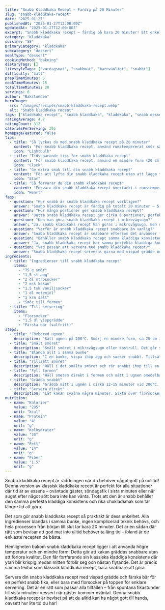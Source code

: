 ```yaml
---
title: "Snabb Kladdkaka Recept – Färdig på 20 Minuter"
slug: "snabb-kladdkaka-recept"
date: "2025-01-27"
publishedAt: "2025-01-27T12:00:00Z"
updatedAt: "2025-01-27T12:00:00Z"
excerpt: "Snabb kladdkaka recept – färdig på bara 20 minuter! Ett enkelt och snabbt recept för när du behöver något gott i sista minuten. Perfekt kladdig kaka som alltid lyckas!"
category: "Kladdkaka"
cuisine: "SE"
primaryCategory: "kladdkaka"
subcategory: "dessert"
mealType: "dessert"
cookingMethod: "bakning"
dietaryTags: []
lifestyleTags: ["vardagsmat", "snabbmat", "barnvänligt", "snabbt"]
difficulty: "Lätt"
prepTimeMinutes: 5
cookTimeMinutes: 15
totalTimeMinutes: 20
servings: 6
author: "Bakstunden"
heroImage:
  src: "/images/recipes/snabb-kladdkaka-recept.webp"
  alt: "Snabb kladdkaka recept"
tags: ["kladdkaka recept", "snabb kladdkaka", "kladdkaka", "snabb dessert", "fika", "snabbt recept"]
ratingAverage: 4.7
ratingCount: 312
caloriesPerServing: 295
homepageFeatured: false
tips:
  - title: "Så lyckas du med snabb kladdkaka recept på 20 minuter"
    content: "För snabb kladdkaka recept, använd rumstempererat smör så det smälter snabbare. Du kan också smälta det i mikrovågsugn istället för på spisen för att spara tid. Blanda alla ingredienser i samma bunke för att minimera disk och tiden."
    icon: "Lightbulb"
  - title: "Tidssparande tips för snabb kladdkaka recept"
    content: "För snabb kladdkaka recept, använd en mindre form (20 cm) så blir kakan klar snabbare. Du kan även använda färdigblandat kakao och mjöl för att spara ytterligare tid. Perfekt när gäster kommer oväntat!"
    icon: "Clock"
  - title: "Ge extra smak till din snabb kladdkaka recept"
    content: "För att lyfta din snabb kladdkaka recept utan att lägga till tid, tillsätt lite vaniljsocker direkt i smeten. Servera med snabbvispad grädde från kylen och färska bär – en perfekt snabb fika!"
    icon: "Star"
  - title: "Så förvarar du din snabb kladdkaka recept"
    content: "Förvara din snabb kladdkaka recept övertäckt i rumstemperatur i upp till 3 dagar eller i kylskåp i upp till en vecka. Kakan är perfekt att göra i förväg och smakar lika bra dagen efter."
    icon: "Heart"
faqs:
  - question: "Hur snabb är snabb kladdkaka recept verkligen?"
    answer: "Snabb kladdkaka recept är färdig på totalt 20 minuter – 5 minuter förberedelse och 15 minuter gräddning. Perfekt när du behöver något gott i sista minuten!"
  - question: "Hur många portioner ger snabb kladdkaka recept?"
    answer: "Detta snabb kladdkaka recept ger cirka 6 portioner, perfekt för en mindre familj eller när du vill ha en snabb fika för några personer."
  - question: "Kan man göra snabb kladdkaka recept i mikrovågsugn?"
    answer: "Ja, snabb kladdkaka recept kan göras i mikrovågsugn, men ugn ger bäst resultat. Om du använder mikrovågsugn, grädda på låg effekt i 5-7 minuter och kontrollera ofta."
  - question: "Varför är snabb kladdkaka recept snabbare än vanlig?"
    answer: "Snabb kladdkaka recept är snabbare eftersom det använder färre ingredienser och en enklare metod. Allt blandas i samma bunke och kakan gräddas i en mindre form, vilket ger kortare gräddningstid."
  - question: "Behåller snabb kladdkaka recept samma kladdiga konsistens?"
    answer: "Ja, snabb kladdkaka recept har samma perfekta kladdiga konsistens som klassisk kladdkaka recept, men tar bara hälften av tiden att göra. Det är en perfekt kompromiss mellan hastighet och smak!"
  - question: "Vad passar att servera med snabb kladdkaka recept?"
    answer: "Snabb kladdkaka recept serveras gärna med vispad grädde och färska bär, eller helt enkelt med florsocker på toppen. Perfekt för en snabb fika eller dessert!"
ingredients:
  - title: "Ingredienser till snabb kladdkaka recept"
    items:
      - "75 g smör"
      - "1,5 st ägg"
      - "2 dl strösocker"
      - "2 msk kakao"
      - "1,5 tsk vaniljsocker"
      - "1 dl vetemjöl"
      - "1 krm salt"
      - "Smör till formen"
  - title: "Till servering"
    items:
      - "Florsocker"
      - "1,5 dl vispgrädde"
      - "Färska bär (valfritt)"
steps:
  - title: "Förbered ugnen"
    description: "Sätt ugnen på 200°C. Smörj en mindre form, ca 20 cm i diameter, eller använd en liten ugnsform."
  - title: "Smält smöret"
    description: "Smält smöret i mikrovågsugn eller kastrull. Det går snabbt i mikrovågsugn – cirka 30 sekunder."
  - title: "Blanda allt i samma bunke"
    description: "I en bunke, vispa ihop ägg och socker snabbt. Tillsätt sedan kakao, vaniljsocker, vetemjöl och salt. Rör ihop."
  - title: "Tillsätt smöret"
    description: "Häll i det smälta smöret och rör snabbt ihop till en jämn smet. Inga komplicerade steg – bara blanda ihop!"
  - title: "Fyll formen"
    description: "Häll smeten direkt i formen och sätt i ugnen omedelbart."
  - title: "Grädda snabbt"
    description: "Grädda mitt i ugnen i cirka 12-15 minuter vid 200°C. Ta ut när mitten fortfarande är lite kladdig."
  - title: "Servera direkt"
    description: "Låt kakan svalna några minuter. Sikta över florsocker och servera med vispad grädde. Klar att äta på 20 minuter totalt!"
nutrition:
  - name: "Kalorier"
    value: "295"
    unit: "kcal"
  - name: "Protein"
    value: "4"
    unit: "g"
  - name: "Kolhydrater"
    value: "38"
    unit: "g"
  - name: "Fett"
    value: "14"
    unit: "g"
  - name: "Fiber"
    value: "1.5"
    unit: "g"
---
```


Snabb kladdkaka recept är räddningen när du behöver något gott på nolltid! Denna version av klassisk kladdkaka recept är perfekt för alla situationer där tid är av essens – oväntade gäster, söndagsfik i sista minuten eller när suget efter något sött bara inte kan vänta. Trots att den är snabb behåller den samma perfekta kladdiga konsistens och rika chokladsmak som tar längre tid att göra.

Det som gör snabb kladdkaka recept så praktiskt är dess enkelhet. Alla ingredienser blandas i samma bunke, ingen komplicerad teknik behövs, och hela processen från början till slut tar bara 20 minuter. Det är en sådan där rätt som bevisar att god mat inte alltid behöver ta lång tid – ibland är de enklaste recepten de bästa.

Hemligheten bakom snabb kladdkaka recept ligger i att använda högre temperatur och en mindre form. Detta gör att kakan gräddas snabbare utan att förlora kvalitet. Den får fortfarande sin klassiska kladdiga konsistens där ytan blir krispig medan mitten förblir seg och nästan flytande. Det är precis samma textur som klassisk kladdkaka recept, bara snabbare att göra.

Servera din snabb kladdkaka recept med vispad grädde och färska bär för en perfekt snabb fika, eller bara med florsocker på toppen för enklare servering. Det är en rätt som passar alla tillfällen – från spontana fikastunder till sista minuten-dessert när gäster kommer oväntat. Denna snabb kladdkaka recept är beviset på att du alltid kan ha något gott till hands, oavsett hur lite tid du har!
